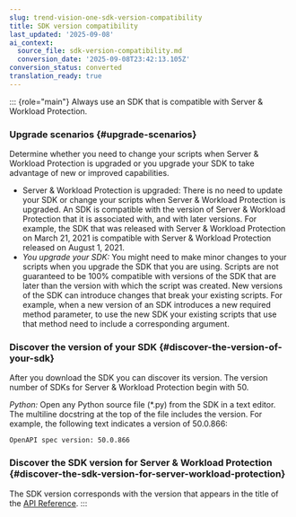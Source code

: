 ```yaml
---
slug: trend-vision-one-sdk-version-compatibility
title: SDK version compatibility
last_updated: '2025-09-08'
ai_context:
  source_file: sdk-version-compatibility.md
  conversion_date: '2025-09-08T23:42:13.105Z'
conversion_status: converted
translation_ready: true
---
```


::: {role="main"}
Always use an SDK that is compatible with Server & Workload Protection.

### Upgrade scenarios {#upgrade-scenarios}

Determine whether you need to change your scripts when Server & Workload Protection is upgraded or you upgrade your SDK to take advantage of new or improved capabilities.

- Server & Workload Protection is upgraded: There is no need to update your SDK or change your scripts when Server & Workload Protection is upgraded. An SDK is compatible with the version of Server & Workload Protection that it is associated with, and with later versions. For example, the SDK that was released with Server & Workload Protection on March 21, 2021 is compatible with Server & Workload Protection released on August 1, 2021.
- *You upgrade your SDK:* You might need to make minor changes to your scripts when you upgrade the SDK that you are using. Scripts are not guaranteed to be 100% compatible with versions of the SDK that are later than the version with which the script was created. New versions of the SDK can introduce changes that break your existing scripts. For example, when a new version of an SDK introduces a new required method parameter, to use the new SDK your existing scripts that use that method need to include a corresponding argument.

### Discover the version of your SDK {#discover-the-version-of-your-sdk}

After you download the SDK you can discover its version. The version number of SDKs for Server & Workload Protection begin with 50.

*Python:* Open any Python source file (\*.py) from the SDK in a text editor. The multiline docstring at the top of the file includes the version. For example, the following text indicates a version of 50.0.866:

`OpenAPI spec version: 50.0.866`

### Discover the SDK version for Server & Workload Protection {#discover-the-sdk-version-for-server-workload-protection}

The SDK version corresponds with the version that appears in the title of the [API Reference](https://cloudone.trendmicro.com/docs/workload-security/api-reference/).
:::
